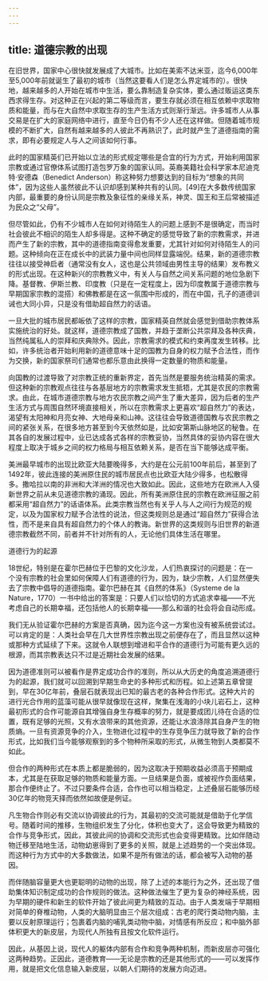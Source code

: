 ```yaml
---
---
---
```

title: 道德宗教的出现
---




在旧世界，国家中心很快就发展成了大城市。比如在美索不达米亚，迄今6,000年至5,000年前就诞生了最初的城市（当然这要看人们是怎么界定城市的）。很快地，越来越多的人开始在城市中生活，要么靠制造复杂实体，要么通过贩运这类东西求得生存。对这种正在兴起的第二等级而言，要生存就必须在相互依赖中求取物质和能量，而与在大自然中求取生存的生产生活方式则渐行渐远。许多城市人从事交易是在扩大的家庭网络中进行，直至今日仍有不少人还在这样做。但随着城市规模的不断扩大，自然有越来越多的人彼此不再熟识了，此时就产生了道德指南的需求，即有必要规定人与人之间该如何行事。

此时的国家精英们已开始以立法的形式规定哪些是合宜的行为方式，开始利用国家宗教或通过官僚体系试图打造包罗万象的国家认同。英裔美籍社会科学家本尼迪克特·安德森（Benedict Anderson）称这种努力想要达到的目标为“想象的共同体”，因为这些人虽然彼此不认识却感到某种共有的认同。[49]在大多数传统国家内部，最重要的身份认同是宗教及象征性的亲缘关系，神灵、国王和王后常被描述为民众之“父母”。

但尽管如此，仍有不少城市人在如何对待陌生人的问题上感到不是很确定，而当时社会彼此不相识的陌生人却多得是。这种不确定的感觉导致了新的宗教需求，并进而产生了新的宗教，其中的道德指南变得愈发重要，尤其针对如何对待陌生人的问题。这种倾向在正在成长中的武装力量中间也同样显露端倪。结果，新的道德宗教往往以接受神启者（通常没有女人，这也是公共领域由男性主导的结果）发布教义的形式出现。在这种新兴的宗教教义中，有关人与自然之间关系问题的地位急剧下降。基督教、伊斯兰教、印度教（只是在一定程度上，因为印度教属于道德宗教与早期国家宗教的混搭）和佛教都是在这一氛围中形成的，而在中国，孔子的道德训诫也大同小异，只是没有借助超自然力的话语。

一旦大批的城市居民都皈依了这样的宗教，国家精英自然就会感觉到借助宗教体系实施统治的好处。就这样，道德宗教成了国教，并趋于垄断公共崇拜及各种庆典，当然纯属私人的崇拜和庆典除外。因此，宗教需求的模式和约束再度发生转移。比如，许多统治者开始利用新的道德意味十足的国教为自身的权力赋予合法性，而作为交换，新的国家祭司们通常也都乐意由此换得一定数量的物质和能量。

向国教的过渡导致了对宗教正统的重新界定，首先当然是要服务统治精英的需求。但这种新的宗教观点往往与各基层地方的宗教需求发生抵牾，尤其是农民的宗教需求。由此，在城市道德宗教与地方农民宗教之间产生了重大差异，因为后者的生产生活方式与周围自然环境直接相关，所以在宗教需求上更喜欢“超自然力”的表达，渴望有太阳神和月亮女神、大地母亲和山神。这往往会导致道德国教与农民宗教之间的紧张关系，在很多地方甚至到今天依然如是，比如安第斯山脉地区的秘鲁。在其各自的发展过程中，业已达成各式各样的宗教妥协，当然具体的妥协内容在很大程度上取决于城乡之间的权力格局与相互依赖关系，是否在当下能够达成平衡。

美洲最早城市的出现比欧亚大陆要晚得多，大约是在公元前100年前后，甚至到了1492年，彼此连接的美洲原住民的城市居民点也比欧亚大陆少得多，也松散得多。撒哈拉以南的非洲和大洋洲的情况也大致如此。因此，这些地方在欧洲人入侵新世界之前从未见道德宗教的涌现。因此，所有美洲原住民的宗教在欧洲征服之前都采用“超自然力”的话语体系。此类宗教当然也有关乎人与人之间行为规范的规定，以及为国家权力赋予合法性的说法，但这类规则总是通过“超自然力”获得合法性，而不是来自具有超自然力的个体人的教诲。新世界的这类规则与旧世界的新道德宗教截然不同，前者并不针对所有的人，无论他们具体生活在哪里。

道德行为的起源

18世纪，特别是在霍尔巴赫位于巴黎的文化沙龙，人们热衷探讨的问题是：在一个没有宗教的社会里如何保障人们有道德的行为，因为，缺少宗教，人们显然便失去了宗教中倡导的道德指南。霍尔巴赫在其《自然的体系》（Systeme de la Nature，1770）一书中给出的答案是：只要人们以恰切的方式追求幸福——不光考虑自己的长期幸福，还包括他人的长期幸福——那么和谐的社会将会自动形成。

我们无从验证霍尔巴赫的方案是否真确，因为迄今这一方案也没有被系统尝试过。可以肯定的是：人类社会早在几大世界性宗教出现之前便存在了，而且显然以这种或那种方式延续了下来。这就令人联想到增进和平合作的道德行为可能有更久远的根源，而其宗教表达只不过是近期社会发展的结果。

因为道德准则可以被看作是界定成功合作的准则，所以从大历史的角度追溯道德行为的起源，我们就可以回溯到早期生命史的多种形式和历程。如上述第五章曾提到，早在30亿年前，叠层石就表现出已知的最古老的各种合作形式。这种大片的进行光合作用的蓝藻可能从很早就像现在这样，聚集在浅海的小块儿岩石上，这种最初形式的合作可能源自其增强自身生存概率的努力，就是要成团儿待在合适的位置，既有足够的光照，又有水浪带来的其他资源，还能让水浪涤除其自身产生的物质熵。一旦有资源竞争的介入，生物进化过程中的生存竞争压力就导致了新的合作形式，比如我们当今能够观察到的多个物种所采取的形式，从微生物到人类都莫不如此。

但合作的两种形式在本质上都是脆弱的，因为这取决于预期收益必须高于预期成本，尤其是在获取足够的物质和能量方面。一旦结果是负面，或被视作负面结果，那合作便终止了。不过只要条件合适，合作也可以相当稳定，上述叠层石能够历经30亿年的物竞天择而依然如故便是例证。

凡生物合作则必有交流以协调彼此的行为，其最初的交流可能就是借助于化学信号。随着时间的推移，生物组织发生了分化，体积也变大了，这会导致更为精致的合作与竞争形式，因此，其彼此间的协调和交流形式也会变得更精致。比如伴随动物迁移至陆地生活，动物幼崽得到了更多的关照，就是上述趋势的一个突出体现。而这种行为方式中的大多数做法，如果不是所有做法的话，都会被写入动物的基因。

而伴随脑容量更大也更聪明的动物的出现，除了上述的本能行为之外，还出现了借助集体知识制定成功的合作规则的做法。这种做法催生了更为复杂的神经系统，因为早期的硬件和新生的软件开始了彼此间更为精致的互动。由于人类发端于早期相对简单的脊椎动物，人类的大脑明显由三个层次组成：古老的爬行类动物内脑，主要以反射原理运行；包裹着内脑的哺乳类动物中脑，对情感有所反应；和中脑外部体积更大的新皮层，为现代人所独有且按文化软件运行。

因此，从基因上说，现代人的躯体内部有合作和竞争两种机制，而新皮层亦可强化这两种趋势。正因此，道德教育——无论是宗教的还是其他形式的——可以发挥作用，就是把文化信息输入新皮层，以朝人们期待的发展方向迈进。